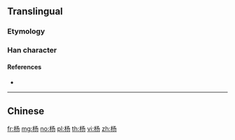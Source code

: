 {{also|楊}}
==Translingual==

===Etymology===
{{Han simp|楊|f=昜|t=𠃓}}

===Han character===
{{Han char|rn=75|rad=木|as=03|sn=7|four=|canj=DNSH|ids=⿰[[木]][[𠃓]]}}

====References====
* {{Han ref|kx=0513.011|hdz=21163.020|uh=6768|ud=26472}}

----

==Chinese==
{{zh-see|楊}}

[[fr:杨]]
[[mg:杨]]
[[no:杨]]
[[pl:杨]]
[[th:杨]]
[[vi:杨]]
[[zh:杨]]
